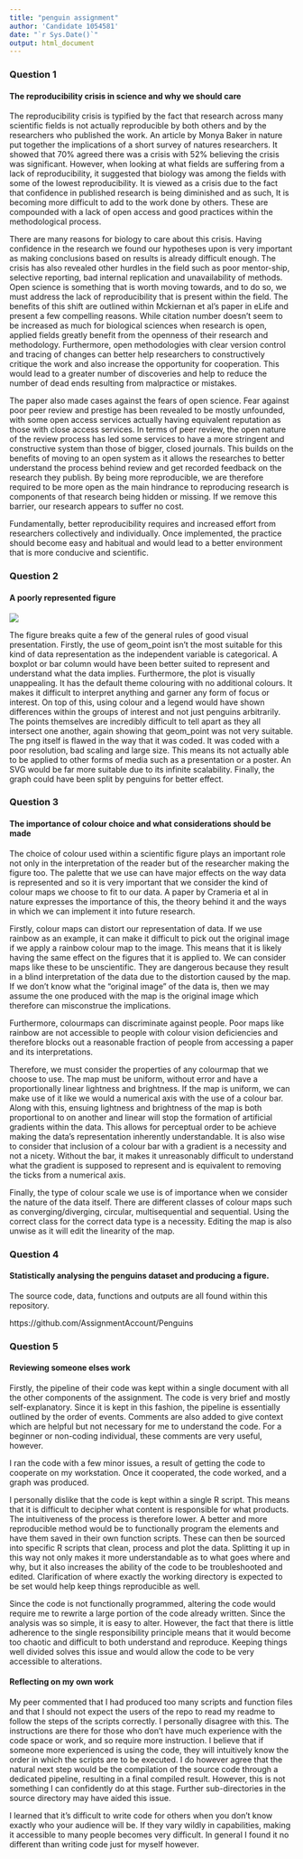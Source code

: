 ---
title: "penguin assignment"
author: 'Candidate 1054581'
date: "`r Sys.Date()`"
output: html_document
---

### Question 1

#### The reproducibility crisis in science and why we should care

The reproducibility crisis is typified by the fact that research across many scientific fields is not actually reproducible by both others and by the researchers who published the work. An article by Monya Baker in nature put together the implications of a short survey of natures researchers. It showed that 70% agreed there was a crisis with 52% believing the crisis was significant. However, when looking at what fields are suffering from a lack of reproducibility, it suggested that biology was among the fields with some of the lowest reproducibility. It is viewed as a crisis due to the fact that confidence in published research is being diminished and as such, It is becoming more difficult to add to the work done by others. These are compounded with a lack of open access and good practices within the methodological process.

There are many reasons for biology to care about this crisis. Having confidence in the research we found our hypotheses upon is very important as making conclusions based on results is already difficult enough. The crisis has also revealed other hurdles in the field such as poor mentor-ship, selective reporting, bad internal replication and unavailability of methods. 
Open science is something that is worth moving towards, and to do so, we must address the lack of reproducibility that is present within the field. The benefits of this shift are outlined within Mckiernan et al’s paper in eLife and present a few compelling reasons. While citation number doesn’t seem to be increased as much for biological sciences when research is open, applied fields greatly benefit from the openness of their research and methodology. Furthermore, open methodologies with clear version control and tracing of changes can better help researchers to constructively critique the work and also increase the opportunity for cooperation. This would lead to a greater number of discoveries and help to reduce the number of dead ends resulting from malpractice or mistakes.

The paper also made cases against the fears of open science. Fear against poor peer review and prestige has been revealed to be mostly unfounded, with some open access services actually having equivalent reputation as those with close access services. In terms of peer review, the open nature of the review process has led some services to have a more stringent and constructive system than those of bigger, closed journals. This builds on the benefits of moving to an open system as it allows the researches to better understand the process behind review and get recorded feedback on the research they publish. By being more reproducible, we are therefore required to be more open as the main hindrance to reproducing research is components of that research being hidden or missing. If we remove this barrier, our research appears to suffer no cost.

Fundamentally, better reproducibility requires and increased effort from researchers collectively and individually. Once implemented, the practice should become easy and habitual and would lead to a better environment that is more conducive and scientific.


### Question 2

#### A poorly represented figure

![](D:/Uni/R Directory/Assignments/penguins/figures/badPlot.png)

The figure breaks quite a few of the general rules of good visual presentation. Firstly, the use of geom_point isn’t the most suitable for this kind of data representation as the independent variable is categorical. A boxplot or bar column would have been better suited to represent and understand what the data implies. Furthermore, the plot is visually unappealing. It has the default theme colouring with no additional colours. It makes it difficult to interpret anything and garner any form of focus or interest. On top of this, using colour and a legend would have shown differences within the groups of interest and not just penguins arbitrarily. The points themselves are incredibly difficult to tell apart as they all intersect one another, again showing that geom_point was not very suitable. The png itself is flawed in the way that it was coded. It was coded with a poor resolution, bad scaling and large size. This means its not actually able to be applied to other forms of media such as a presentation or a poster. An SVG would be far more suitable due to its infinite scalability. Finally, the graph could have been split by penguins for better effect.

### Question 3 

#### The importance of colour choice and what considerations should be made

The choice of colour used within a scientific figure plays an important role not only in the interpretation of the reader but of the researcher making the figure too. The palette that we use can have major effects on the way data is represented and so it is very important that we consider the kind of colour maps we choose to fit to our data. A paper by Crameria et al in nature expresses the importance of this, the theory behind it and the ways in which we can implement it into future research.

Firstly, colour maps can distort our representation of data. If we use rainbow as an example, it can make it difficult to pick out the original image if we apply a rainbow colour map to the image. This means that it is likely having the same effect on the figures that it is applied to.  We can consider maps like these to be unscientific. They are dangerous because they result in a blind interpretation of the data due to the distortion caused by the map. If we don’t know what the “original image” of the data is, then we may assume the one produced with the map is the original image which therefore can misconstrue the implications.

Furthermore, colourmaps can discriminate against people. Poor maps like rainbow are not accessible to people with colour vision deficiencies and therefore blocks out a reasonable fraction of people from accessing a paper and its interpretations. 

Therefore, we must consider the properties of any colourmap that we choose to use. The map must be uniform, without error and have a proportionally linear lightness and brightness. If the map is uniform, we can make use of it like we would a numerical axis with the use of a colour bar. Along with this, ensuing lightness and brightness of the map is both proportional to on another and linear will stop the formation of artificial gradients within the data. This allows for perceptual order to be achieve making the data’s representation inherently understandable. 
It is also wise to consider that inclusion of a colour bar with a gradient is a necessity and not a nicety. Without the bar, it makes it unreasonably difficult to understand what the gradient is supposed to represent and is equivalent to removing the ticks from a numerical axis.

Finally, the type of colour scale we use is of importance when we consider the nature of the data itself. There are different classes of colour maps such as converging/diverging, circular, multisequential and sequential. Using the correct class for the correct data type is a necessity. Editing the map is also unwise as it will edit the linearity of the map.


### Question 4 

#### Statistically analysing the penguins dataset and producing a figure.

The source code, data, functions and outputs are all found within this repository. 

https://github.com/AssignmentAccount/Penguins

### Question 5

#### Reviewing someone elses work

Firstly, the pipeline of their code was kept within a single document with all the other components of the assignment. The code is very brief and mostly self-explanatory. Since it is kept in this fashion, the pipeline is essentially outlined by the order of events. Comments are also added to give context which are helpful but not necessary for me to understand the code. For a beginner or non-coding individual, these comments are very useful, however.

I ran the code with a few minor issues, a result of getting the code to cooperate on my workstation. Once it cooperated, the code worked, and a graph was produced.

I personally dislike that the code is kept within a single R script. This means that it is difficult to decipher what content is responsible for what products. The intuitiveness of the process is therefore lower. A better and more reproducible method would be to functionally program the elements and have them saved in their own function scripts. These can then be sourced into specific R scripts that clean, process and plot the data. Splitting it up in this way not only makes it more understandable as to what goes where and why, but it also increases the ability of the code to be troubleshooted and edited. Clarification of where exactly the working directory is expected to be set would help keep things reproducible as well. 

Since the code is not functionally programmed, altering the code would require me to rewrite a large portion of the code already written. Since the analysis was so simple, it is easy to alter. However, the fact that there is little adherence to the single responsibility principle means that it would become too chaotic and difficult to both understand and reproduce. Keeping things well divided solves this issue and would allow the code to be very accessible to alterations.

#### Reflecting on my own work

My peer commented that I had produced too many scripts and function files and that I should not expect the users of the repo to read my readme to follow the steps of the scripts correctly. I personally disagree with this. The instructions are there for those who don’t have much experience with the code space or work, and so require more instruction. I believe that if someone more experienced is using the code, they will intuitively know the order in which the scripts are to be executed. I do however agree that the natural next step would be the compilation of the source code through a dedicated pipeline, resulting in a final compiled result. However, this is not something I can confidently do at this stage. Further sub-directories in the source directory may have aided this issue. 

I learned that it’s difficult to write code for others when you don’t know exactly who your audience will be. If they vary wildly in capabilities, making it accessible to many people becomes very difficult. In general I found it no different than writing code just for myself however. 



